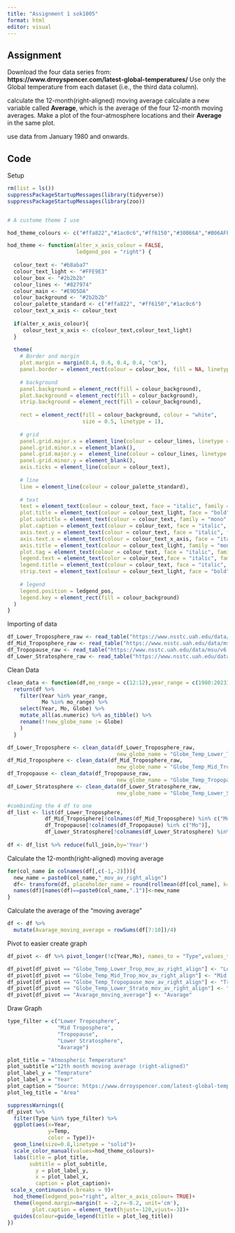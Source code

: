 ```yaml
---
title: "Assignment 1 sok1005"
format: html
editor: visual
---
```


## Assignment

Download the four data series from: **https://www.drroyspencer.com/latest-global-temperatures/**
Use only the Global temperature from each dataset (i.e., the third data column).

calculate the 12-month(right-aligned) moving average
calculate a new variable called **Average**, which is the average of the four 12-month moving averages.
Make a plot of the four-atmosphere locations and their **Average** in the same plot.

use data from January 1980 and onwards. 

## Code

Setup

```r
rm(list = ls())
suppressPackageStartupMessages(library(tidyverse))
suppressPackageStartupMessages(library(zoo))


# A custome theme I use

hod_theme_colours <- c("#ffa822","#1ac0c6","#ff6150","#30B66A","#B06AFF","#FF21E1")

hod_theme <- function(alter_x_axis_colour = FALSE,
                      ledgend_pos = "right") {
  
  colour_text <- "#b8aba7"
  colour_text_light <- "#FFE9E3"
  colour_box <- "#2b2b2b"
  colour_lines <- "#827974"
  colour_main <- "#E9D5DA"
  colour_background <- "#2b2b2b"
  colour_palette_standard <- c("#ffa822", "#ff6150","#1ac0c6")
  colour_text_x_axis <- colour_text
  
  if(alter_x_axis_colour){
     colour_text_x_axis <- c(colour_text,colour_text_light)
  }
    
  theme(
    # Border and margin
    plot.margin = margin(0.4, 0.6, 0.4, 0.4, "cm"),
    panel.border = element_rect(colour = colour_box, fill = NA, linetype = 2),
    
    # background
    panel.background = element_rect(fill = colour_background),
    plot.background = element_rect(fill = colour_background),
    strip.background = element_rect(fill = colour_background),
    
    rect = element_rect(fill = colour_background, colour = "white",
                        size = 0.5, linetype = 1),
    
    # grid
    panel.grid.major.x = element_line(colour = colour_lines, linetype = 5, size = 0.25),
    panel.grid.minor.x = element_blank(),
    panel.grid.major.y =  element_line(colour = colour_lines, linetype = 5, size = 0.25),
    panel.grid.minor.y = element_blank(),
    axis.ticks = element_line(colour = colour_text),
    
    # line
    line = element_line(colour = colour_palette_standard),
    
    # text
    text = element_text(colour = colour_text, face = "italic", family = "mono"),
    plot.title = element_text(colour = colour_text_light, face = "bold", family = "mono"),
    plot.subtitle = element_text(colour = colour_text, family = "mono", hjust = 0.01),
    plot.caption = element_text(colour = colour_text, face = "italic", family = "mono"),
    axis.text.y = element_text(colour = colour_text, face = "italic", family = "mono"),
    axis.text.x = element_text(colour = colour_text_x_axis, face = "italic", family = "mono"),
    axis.title = element_text(colour = colour_text_light, family = "mono"),
    plot.tag = element_text(colour = colour_text, face = "italic", family = "mono"),
    legend.text = element_text(color = colour_text,face = "italic", family = "mono"),
    legend.title = element_text(colour = colour_text, face = "italic", family = "mono"),
    strip.text = element_text(colour = colour_text_light, face = "bold", family = "mono"),
    
    # legend
    legend.position = ledgend_pos,
    legend.key = element_rect(fill = colour_background)
  )
}

```

Importing of data

```r
df_Lower_Troposphere_raw <- read_table("https://www.nsstc.uah.edu/data/msu/v6.0/tlt/uahncdc_lt_6.0.txt")
df_Mid_Troposphere_raw <- read_table("https://www.nsstc.uah.edu/data/msu/v6.0/tmt/uahncdc_mt_6.0.txt")
df_Tropopause_raw <- read_table("https://www.nsstc.uah.edu/data/msu/v6.0/ttp/uahncdc_tp_6.0.txt")
df_Lower_Stratosphere_raw <- read_table("https://www.nsstc.uah.edu/data/msu/v6.0/tls/uahncdc_ls_6.0.txt")
```

Clean Data

```r
clean_data <- function(df,mo_range = c(12:12),year_range = c(1980:2023),new_globe_name = "Globe"){
  return(df %>% 
    filter(Year %in% year_range,
           Mo %in% mo_range) %>%
    select(Year, Mo, Globe) %>%
    mutate_all(as.numeric) %>% as_tibble() %>%
    rename(!!new_globe_name := Globe)
    )
  }

df_Lower_Troposphere <- clean_data(df_Lower_Troposphere_raw,
                                   new_globe_name = "Globe_Temp_Lower_Trop")
df_Mid_Troposphere <- clean_data(df_Mid_Troposphere_raw,
                                   new_globe_name = "Globe_Temp_Mid_Trop")
df_Tropopause <- clean_data(df_Tropopause_raw,
                                   new_globe_name = "Globe_Temp_Tropopause")
df_Lower_Stratosphere <- clean_data(df_Lower_Stratosphere_raw,
                                   new_globe_name = "Globe_Temp_Lower_Strato")

#combinding the 4 df to one
df_list <- list(df_Lower_Troposphere, 
            df_Mid_Troposphere[!colnames(df_Mid_Troposphere) %in% c("Mo")],
            df_Tropopause[!colnames(df_Tropopause) %in% c("Mo")], 
            df_Lower_Stratosphere[!colnames(df_Lower_Stratosphere) %in% c("Mo")])
  
df <- df_list %>% reduce(full_join,by='Year')
```

Calculate the 12-month(right-aligned) moving average

```r

for(col_name in colnames(df[,c(-1,-2)])){
  new_name = paste0(col_name,"_mov_av_right_align")
  df<- transform(df, placeholder_name = round(rollmean(df[col_name], k=3, fill = "extend",align = "right"),4))
  names(df)[names(df)==paste0(col_name,".1")]<-new_name
}
```

Calculate the average of the "moving average"

```r
df <- df %>%
  mutate(Avarage_moving_average = rowSums(df[7:10])/4)
```

Pivot to easier create graph

```r
df_pivot <- df %>% pivot_longer(!c(Year,Mo), names_to = "Type",values_to = "Temp")

df_pivot[df_pivot == "Globe_Temp_Lower_Trop_mov_av_right_align"] <- "Lower Troposphere"
df_pivot[df_pivot == "Globe_Temp_Mid_Trop_mov_av_right_align"] <- "Mid Troposphere"
df_pivot[df_pivot == "Globe_Temp_Tropopause_mov_av_right_align"] <- "Tropopause"
df_pivot[df_pivot == "Globe_Temp_Lower_Strato_mov_av_right_align"] <- "Lower Stratosphere"
df_pivot[df_pivot == "Avarage_moving_average"] <- "Avarage"
```

Draw Graph

```r
type_filter = c("Lower Troposphere",
                "Mid Troposphere",
                "Tropopause",
                "Lower Stratosphere",
                "Avarage")

plot_title = "Atmospheric Temperature"
plot_subtitle ="12th month moving average (right-aligned)"
plot_label_y = "Temprature"
plot_label_x = "Year"
plot_caption = "Source: https://www.drroyspencer.com/latest-global-temperatures (06/02/23)"
plot_leg_title = "Area"

suppressWarnings({
df_pivot %>% 
  filter(Type %in% type_filter) %>%
  ggplot(aes(x=Year,
             y=Temp,
             color = Type))+
  geom_line(size=0.8,linetype = "solid")+
  scale_color_manual(values=hod_theme_colours)+
  labs(title = plot_title,
       subtitle = plot_subtitle,
         y = plot_label_y,
         x = plot_label_x,
         caption = plot_caption)+
 scale_x_continuous(n.breaks = 9)+
  hod_theme(ledgend_pos="right", alter_x_axis_colour= TRUE)+
  theme(legend.margin=margin(t = -2,r=-0.2, unit='cm'),
        plot.caption = element_text(hjust=-120,vjust=-3))+
  guides(colour=guide_legend(title = plot_leg_title))
})
```

